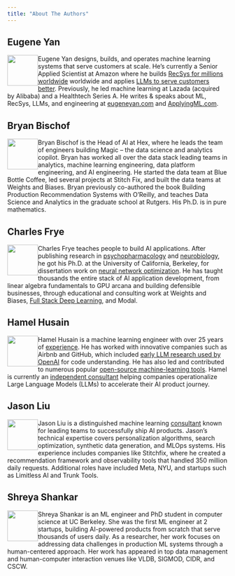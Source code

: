 ```yaml
---
title: "About The Authors"
---
```


## Eugene Yan

![](images/eugene.png){width=70 style="float:left"} 

Eugene Yan designs, builds, and operates machine learning systems that serve customers at scale. He's currently a Senior Applied Scientist at Amazon where he builds [RecSys for millions worldwide](https://eugeneyan.com/speaking/recsys2022-keynote/) worldwide and applies [LLMs to serve customers better](https://eugeneyan.com/speaking/ai-eng-summit/). Previously, he led machine learning at Lazada (acquired by Alibaba) and a Healthtech Series A. He writes & speaks about ML, RecSys, LLMs, and engineering at [eugeneyan.com](https://eugeneyan.com/) and [ApplyingML.com](https://applyingml.com/).

## Bryan Bischof

![](images/bryan.png){width=70 style="float:left"} 

Bryan Bischof is the Head of AI at Hex, where he leads the team of engineers building Magic – the data science and analytics copilot. Bryan has worked all over the data stack leading teams in analytics, machine learning engineering, data platform engineering, and AI engineering. He started the data team at Blue Bottle Coffee, led several projects at Stitch Fix, and built the data teams at Weights and Biases. Bryan previously co-authored the book Building Production Recommendation Systems with O’Reilly, and teaches Data Science and Analytics in the graduate school at Rutgers. His Ph.D. is in pure mathematics. 

## Charles Frye

![](images/charles.png){width=70 style="float:left"} 

Charles Frye teaches people to build AI applications. After publishing research in [psychopharmacology](https://pubmed.ncbi.nlm.nih.gov/24316346/) and [neurobiology](https://journals.physiology.org/doi/full/10.1152/jn.00172.2016), he got his Ph.D. at the University of California, Berkeley, for dissertation work on [neural network optimization](https://arxiv.org/abs/2003.10397). He has taught thousands the entire stack of AI application development, from linear algebra fundamentals to GPU arcana and building defensible businesses, through educational and consulting work at Weights and Biases, [Full Stack Deep Learning](https://fullstackdeeplearning.com), and Modal.

## Hamel Husain

![](images/hamel.png){width=70 style="float:left"} 

Hamel Husain is a machine learning engineer with over 25 years of [experience](https://www.linkedin.com/in/hamelhusain/). He has worked with innovative companies such as Airbnb and GitHub, which included <a href="https://openai.com/index/introducing-text-and-code-embeddings#:~:text=models%20on%20the-,CodeSearchNet,),-evaluation%20suite%20where">early LLM research used by OpenAI</a> for code understanding. He has also led and contributed to numerous popular [open-source machine-learning tools](https://hamel.dev/oss/opensource.html). Hamel is currently an [independent consultant](https://hamel.dev/hire.html) helping companies operationalize Large Language Models (LLMs) to accelerate their AI product journey.

## Jason Liu

![](images/jason.png){width=70 style="float:left"} 

Jason Liu is a distinguished machine learning [consultant](https://jxnl.co/services/) known for leading teams to successfully ship AI products. Jason's technical expertise covers personalization algorithms, search optimization, synthetic data generation, and MLOps systems. His experience includes companies like Stitchfix, where he created a recommendation framework and observability tools that handled 350 million daily requests. Additional roles have included Meta, NYU, and startups such as Limitless AI and Trunk Tools. 

## Shreya Shankar

![](images/shreya.png){width=70 style="float:left"} 

Shreya Shankar is an ML engineer and PhD student in computer science at UC Berkeley. She was the first ML engineer at 2 startups, building AI-powered products from scratch that serve thousands of users daily. As a researcher, her work focuses on addressing data challenges in production ML systems through a human-centered approach. Her work has appeared in top data management and human-computer interaction venues like VLDB, SIGMOD, CIDR, and CSCW. 
